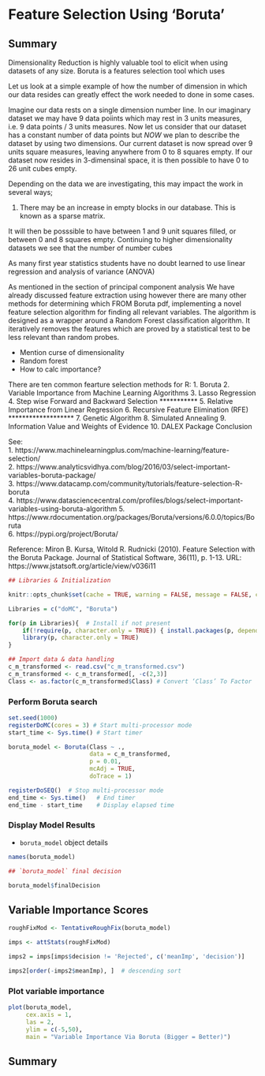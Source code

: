 # Feature Selection Using 'Boruta'

## Summary

Dimensionality Reduction is highly valuable tool to elicit when using datasets of any size. Boruta is a features selection tool which uses


Let us look at a simple example of how the number of dimension in which our data resides can greatly effect the work needed to done in some cases. 

Imagine our data rests on a single dimension number line. In our imaginary dataset we may have 9 data poiints which may rest in 3 units measures, i.e. 9 data points / 3 units measures. Now let us consider that our dataset has a constant number of data points but *NOW* we plan to describe the dataset by using two dimensions. Our current dataset is now spread over 9 units square measures, leaving anywhere from 0 to 8 squares empty. If our dataset now resides in 3-dimensinal space, it is then possible to have 0 to 26 unit cubes empty.  

Depending on the data we are investigating, this may impact the work in several ways;

1. There may be an increase in empty blocks in our database. This is known as a sparse matrix.

It will then be posssible to have between 1 and 9 unit squares filled, or between 0 and 8 squares empty. Continuing to higher dimensionality datasets we see that the number of number cubes 



As many first year statistics students have no doubt learned to use linear regression and analysis of variance (ANOVA) 

As mentioned in the section of principal component analysis
We have already discussed feature extraction using  however there are many other methods for determining which 
FROM Boruta pdf, implementing a novel feature selection
algorithm for finding all relevant variables. The algorithm is designed as a wrapper around
a Random Forest classification algorithm. It iteratively removes the features which are
proved by a statistical test to be less relevant than random probes.

- Mention curse of dimensionality
- Random forest
- How to calc importance?


There are ten common fearture selection methods for R:
1. Boruta
2. Variable Importance from Machine Learning Algorithms
3. Lasso Regression
4. Step wise Forward and Backward Selection ***********
5. Relative Importance from Linear Regression
6. Recursive Feature Elimination (RFE) *******************
7. Genetic Algorithm
8. Simulated Annealing
9. Information Value and Weights of Evidence
10. DALEX Package
Conclusion

See:  
1. https://www.machinelearningplus.com/machine-learning/feature-selection/  
2. https://www.analyticsvidhya.com/blog/2016/03/select-important-variables-boruta-package/  
3. https://www.datacamp.com/community/tutorials/feature-selection-R-boruta  
4. https://www.datasciencecentral.com/profiles/blogs/select-important-variables-using-boruta-algorithm
5. https://www.rdocumentation.org/packages/Boruta/versions/6.0.0/topics/Boruta  
6. https://pypi.org/project/Boruta/  

Reference:
Miron B. Kursa, Witold R. Rudnicki (2010). Feature Selection with the Boruta Package. Journal of Statistical Software, 36(11), p. 1-13. URL: https://www.jstatsoft.org/article/view/v036i11

```r
## Libraries & Initialization

knitr::opts_chunk$set(cache = TRUE, warning = FALSE, message = FALSE, cache.lazy = FALSE)

Libraries = c("doMC", "Boruta")

for(p in Libraries){  # Install if not present
    if(!require(p, character.only = TRUE)) { install.packages(p, dependencies = TRUE) }
    library(p, character.only = TRUE)
}

## Import data & data handling
c_m_transformed <- read.csv("c_m_transformed.csv")
c_m_transformed <- c_m_transformed[, -c(2,3)]
Class <- as.factor(c_m_transformed$Class) # Convert ‘Class’ To Factor

```

### Perform Boruta search

```r
set.seed(1000)
registerDoMC(cores = 3) # Start multi-processor mode
start_time <- Sys.time() # Start timer

boruta_model <- Boruta(Class ~ ., 
                       data = c_m_transformed,
                       p = 0.01,
                       mcAdj = TRUE,
                       doTrace = 1)  

registerDoSEQ()  # Stop multi-processor mode
end_time <- Sys.time()   # End timer
end_time - start_time    # Display elapsed time
```

### Display Model Results

- `boruta_model` object details

```r
names(boruta_model)
```

```r
## `boruta_model` final decision

boruta_model$finalDecision
```

## Variable Importance Scores

```r
roughFixMod <- TentativeRoughFix(boruta_model)

imps <- attStats(roughFixMod)

imps2 = imps[imps$decision != 'Rejected', c('meanImp', 'decision')]

imps2[order(-imps2$meanImp), ]  # descending sort
```

### Plot variable importance

```r
plot(boruta_model, 
     cex.axis = 1,
     las = 2, 
     ylim = c(-5,50),
     main = "Variable Importance Via Boruta (Bigger = Better)")
```

## Summary
